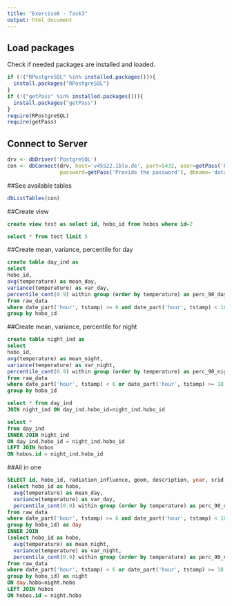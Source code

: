 ---
title: "Exercise6 - Task3"
output: html_document
---

## Load packages
Check if needed packages are installed and loaded.
```{r, echo=FALSE}
if (!("RPostgreSQL" %in% installed.packages())){
  install.packages("RPostgreSQL")
}
if (!("getPass" %in% installed.packages())){
  install.packages("getPass")
}
require(RPostgreSQL)
require(getPass)
```

## Connect to Server
```{r}
drv <- dbDriver('PostgreSQL')
con <- dbConnect(drv, host='v45522.1blu.de', port=5432, user=getPass('Provide the user'), 
                 password=getPass('Provide the password'), dbname='datamanagement')

```
##See available tables
```{r}
dbListTables(con)
```

##Create view
```{sql connection=con}
create view test as select id, hobo_id from hobos where id=2
```

```{sql connection=con}
select * from test limit 5
```

##Create mean, variance, percentile for day
```{sql connection=con}
create table day_ind as
select 
hobo_id,
avg(temperature) as mean_day,
variance(temperature) as var_day,
percentile_cont(0.9) within group (order by temperature) as perc_90_day
from raw_data 
where date_part('hour', tstamp) >= 6 and date_part('hour', tstamp) < 18
group by hobo_id

```
##Create mean, variance, percentile for night
```{sql connection=con}
create table night_ind as
select 
hobo_id,
avg(temperature) as mean_night,
variance(temperature) as var_night,
percentile_cont(0.9) within group (order by temperature) as perc_90_night
from raw_data 
where date_part('hour', tstamp) < 6 or date_part('hour', tstamp) >= 18
group by hobo_id

```

```{sql connection=con}
select * from day_ind
JOIN night_ind ON day_ind.hobo_id=night_ind.hobo_id
```

```{sql connection=con}
select * 
from day_ind
INNER JOIN night_ind
ON day_ind.hobo_id = night_ind.hobo_id
LEFT JOIN hobos
ON hobos.id = night_ind.hobo_id

```
##All in one
```{sql connection=con}
SELECT id, hobo_id, radiation_influence, geom, description, year, srid, created_at, updated_at, mean_day, var_day, perc_90_day, mean_night, var_night, perc_90_night from 
(select hobo_id as hobo, 
  avg(temperature) as mean_day,
  variance(temperature) as var_day,
  percentile_cont(0.9) within group (order by temperature) as perc_90_day
from raw_data 
where date_part('hour', tstamp) >= 6 and date_part('hour', tstamp) < 18
group by hobo_id) as day
INNER JOIN 
(select hobo_id as hobo, 
  avg(temperature) as mean_night,
  variance(temperature) as var_night,
  percentile_cont(0.9) within group (order by temperature) as perc_90_night
from raw_data 
where date_part('hour', tstamp) < 6 or date_part('hour', tstamp) >= 18
group by hobo_id) as night
ON day.hobo=night.hobo
LEFT JOIN hobos
ON hobos.id = night.hobo
```

